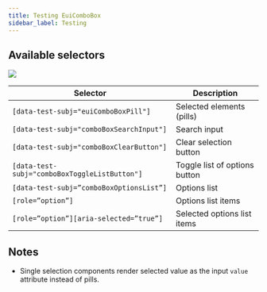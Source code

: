 ```yaml
---
title: Testing EuiComboBox
sidebar_label: Testing
---
```


## Available selectors

![](./testing_selectors.svg)

| Selector                                      | Description                   |
|-----------------------------------------------|-------------------------------|
| `[data-test-subj="euiComboBoxPill"]`          | Selected elements (pills)     |
| `[data-test-subj="comboBoxSearchInput"]`      | Search input                  |
| `[data-test-subj="comboBoxClearButton"]`      | Clear selection button        |
| `[data-test-subj="comboBoxToggleListButton"]` | Toggle list of options button |
| `[data-test-subj=”comboBoxOptionsList”]`      | Options list                  |
| `[role=”option”]`                             | Options list items            |
| `[role=”option”][aria-selected=”true”]`       | Selected options list items   |

## Notes

* Single selection components render selected value as the input `value` attribute instead of pills.

